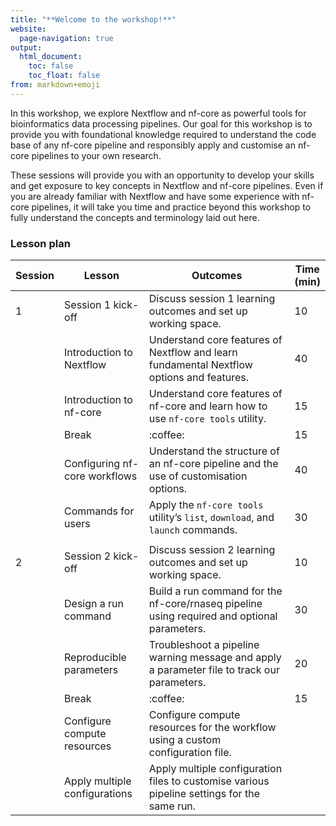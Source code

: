```yaml
---
title: "**Welcome to the workshop!**"
website:
  page-navigation: true
output:
  html_document:
    toc: false
    toc_float: false
from: markdown+emoji
---
```


In this workshop, we explore Nextflow and nf-core as powerful tools for bioinformatics data processing pipelines. Our goal for this workshop is to provide you with foundational knowledge required to understand the code base of any nf-core pipeline and responsibly apply and customise an nf-core pipelines to your own research. 

These sessions will provide you with an opportunity to develop your skills and get exposure to key concepts in Nextflow and nf-core pipelines. Even if you are already familiar with Nextflow and have some experience with nf-core pipelines, it will take you time and practice beyond this workshop to fully understand the concepts and terminology laid out here. 

### **Lesson plan**{.unlisted}

| Session | Lesson | Outcomes | Time (min) 
|--|--------|----------------|--|
| 1| Session 1 kick-off | Discuss session 1 learning outcomes and set up working space. |10 |
| | Introduction to Nextflow | Understand core features of Nextflow and learn fundamental Nextflow options and features. |40 |
| | Introduction to nf-core | Understand core features of nf-core and learn how to use `nf-core tools` utility. |15 |
| | Break |:coffee: |15 |
| | Configuring nf-core workflows | Understand the structure of an nf-core pipeline and the use of customisation options. |40 |
| | Commands for users | Apply the `nf-core tools` utility's `list`, `download`, and `launch` commands. |30 |
|||||
| 2| Session 2 kick-off | Discuss session 2 learning outcomes and set up working space. |10 |
| | Design a run command | Build a run command for the nf-core/rnaseq pipeline using required and optional parameters. |30|
| | Reproducible parameters | Troubleshoot a pipeline warning message and apply a parameter file to track our parameters. |20|
| | Break |:coffee: |15 |
| | Configure compute resources | Configure compute resources for the workflow using a custom configuration file. ||
| | Apply multiple configurations | Apply multiple configuration files to customise various pipeline settings for the same run. ||